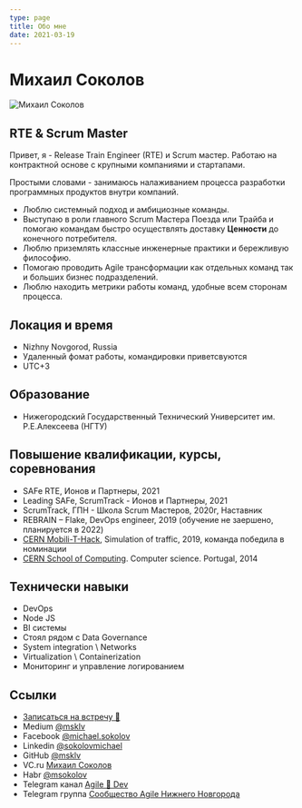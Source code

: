 ```yaml
---
type: page
title: Обо мне
date: 2021-03-19
---
```


# Михаил Соколов



<Image
  src="/images/IMG_20190108_045144_279.jpg"
  alt="Михаил Соколов"
  width={450}
  height={450}
  priority
  className="next-image"
/>


## RTE & Scrum Master

Привет, я - Release Train Engineer (RTE) и Scrum мастер. Работаю на контрактной основе с крупными компаниями и стартапами.

Простыми словами - занимаюсь налаживанием процесса разработки программных продуктов внутри компаний.
 - Люблю системный подход и амбициозные команды.
 - Выступаю в роли главного Scrum Мастера Поезда или Трайба и помогаю командам быстро осуществлять доставку **Ценности** до конечного потребителя.
 - Люблю приземлять классные инженерные практики и бережливую философию.
 - Помогаю проводить Agile трансформации как отдельных команд так и больших бизнес подразделений.  
 - Люблю находить метрики работы команд, удобные всем сторонам процесса.


## Локация и время 
 - Nizhny Novgorod, Russia
 - Удаленный фомат работы, командировки приветсвуются
 - UTC+3	

## Образование
- Нижегородский Государственный Технический Университет им. Р.Е.Алексеева (НГТУ)


## Повышение квалификации, курсы, соревнования
- SAFe RTE, Ионов и Партнеры, 2021
- Leading SAFe, ScrumTrack - Ионов и Партнеры, 2021
- ScrumTrack, ГПН - Школа Scrum Мастеров, 2020г, Наставник
- REBRAIN – Flake, DevOps engineer, 2019 (обучение не заершено, планируется в 2022)
- [CERN Mobili-T-Hack](https://indico.cern.ch/event/791709/registrations/participants), Simulation of traffic, 2019, команда победила в номинации
- [CERN School of Computing](https://indico.cern.ch/event/298406/). Computer science. Portugal, 2014

## Технически навыки
 - DevOps
 - Node JS
 - BI системы
 - Стоял рядом с Data Governance
 - System integration \ Networks
 - Virtualization \ Containerization
 - Мониторинг и управление логированием

## Ссылки
  - [Записаться на встречу 📆 ](https://calendly.com/msokolov)
  - Medium [@msklv](https://msklv.medium.com)
  - Facebook [@michael.sokolov](hhttps://www.facebook.com/michael.sokolov)
  - Linkedin [@sokolovmichael](https://www.linkedin.com/in/sokolovmichael)
  - GitHub [@msklv](https://github.com/msklv)
  - VC.ru [Михаил Соколов](https://vc.ru/u/442842-mihail-sokolov)
  - Habr [@msokolov](https://habr.com/ru/users/msokolov/)
  - Telegram канал [Agile 🚀 Dev](https://t.me/agile4dev)
  - Telegram группа [Сообщество Agile Нижнего Новгорода](https://t.me/agile_nn)